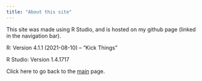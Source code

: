 ```yaml
---
title: "About this site"
---
```


This site was made using R Studio, and is hosted on my github page (linked in the navigation bar). 

R: Version 4.1.1 (2021-08-10) -- "Kick Things"

R Studio: Version 1.4.1717

Click here to go back to the [main](index.html) page.
